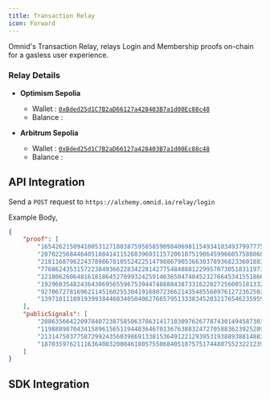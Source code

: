 ```yaml
---
title: Transaction Relay
icon: Forward
---
```



Omnid's Transaction Relay, relays Login and Membership proofs on-chain for a gasless user experience.

### Relay Details

- **Optimism Sepolia**
  - Wallet : [`0xBded25d1C7B2aD66127a428403B7a1d00Ec88c48`](https://sepolia-optimism.etherscan.io/address/0xBded25d1C7B2aD66127a428403B7a1d00Ec88c48)
  - Balance : <Balance network="op" address="0xBded25d1C7B2aD66127a428403B7a1d00Ec88c48" />

- **Arbitrum Sepolia**
  - Wallet : [`0xBded25d1C7B2aD66127a428403B7a1d00Ec88c48`](https://sepolia.arbiscan.io/address/0xBded25d1C7B2aD66127a428403B7a1d00Ec88c48)
  - Balance : <Balance network="arb" address="0xBded25d1C7B2aD66127a428403B7a1d00Ec88c48" />

## API Integration

Send a `POST` request to `https://alchemy.omnid.io/relay/login`

Example Body,
```json
{
    "proof": [
        "16542621509410053127180387595858590984069811549341034937997775421926834748020",
        "20702256844640518841411526839603115720618751986459966057588068773690912905714",
        "21811687962243789867810552422514798867905366303789368233601883705941622297142",
        "7768624353157223849366228342281427754848881229957073051831197309450597677814",
        "12180626064816181864527099324259146365047484523276645341551866903820338222938",
        "19296035482436430695655967539447488884387331622027256005181332896174520709126",
        "9270672781696211451602553041916807236621435485560976127236250211460439091332",
        "13971011189193993844603405040627665795133383452032176546235959148967822825566"
    ],
    "publicSignals": [
        "20863566422097840723875850637863141710309762677874301494587303648930032009190",
        "11988898704341589615651194483646701367638832472705883623925289677484196905814",
        "21314750377587299243560398691338153649122129395319388938814883722875975462",
        "187035976211163640032000461805755068405187575174480755232212391996596767257"
    ]
}
```



## SDK Integration
